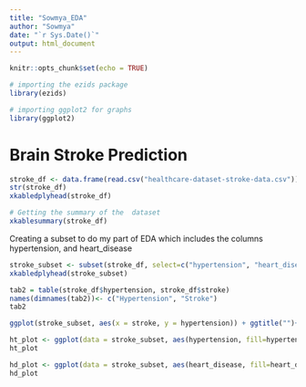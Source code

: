 ```yaml
---
title: "Sowmya_EDA"
author: "Sowmya"
date: "`r Sys.Date()`"
output: html_document
---
```


```r
knitr::opts_chunk$set(echo = TRUE)

# importing the ezids package
library(ezids)

# importing ggplot2 for graphs
library(ggplot2)
```

# Brain Stroke Prediction

```r
stroke_df <- data.frame(read.csv("healthcare-dataset-stroke-data.csv"))
str(stroke_df)
xkabledplyhead(stroke_df)
```

```r
# Getting the summary of the  dataset
xkablesummary(stroke_df)
```
Creating a subset to do my part of EDA which includes the columns hypertension, and heart_disease

```r
stroke_subset <- subset(stroke_df, select=c("hypertension", "heart_disease", "stroke"))
xkabledplyhead(stroke_subset)
```

```r
tab2 = table(stroke_df$hypertension, stroke_df$stroke)
names(dimnames(tab2))<- c("Hypertension", "Stroke")
tab2
```

```r
ggplot(stroke_subset, aes(x = stroke, y = hypertension)) + ggtitle("")+ geom_point()
```

```r
ht_plot <- ggplot(data = stroke_subset, aes(hypertension, fill=hypertension))+geom_bar()
ht_plot

hd_plot <- ggplot(data = stroke_subset, aes(heart_disease, fill=heart_disease))+geom_bar()
hd_plot
```












